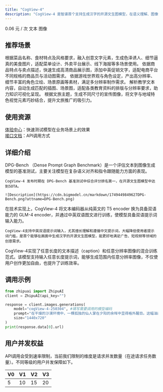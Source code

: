 ```yaml
---
title: "CogView-4"
description: "CogView-4 是智谱首个支持生成汉字的开源文生图模型，在语义理解、图像生成质量、中英文字生成能力等方面全面提升，支持任意长度的中英双语输入，能够生成在给定范围内的任意分辨率图像。"
---
```


<CardGroup cols={3}>
  <Card title="价格" icon="circle-dollar">
    0.06 元 / 次
  </Card>
  <Card title="输入模态" icon="arrow-down-right">
    文本
  </Card>
  <Card title="输出模态" icon="arrow-down-left">
    图像
  </Card>
</CardGroup>

## <Icon icon="stars" iconType="solid" color="#3890ff" size={28} />   推荐场景

<AccordionGroup>
  <Accordion title="餐饮美食宣传" icon="pot-food">
    根据菜品名称、食材特点及风格要求，融入创意文字元素，生成色泽诱人、细节逼真的美食图片，适配菜单设计、外卖平台展示、线下海报等多场景使用。
  </Accordion>
  <Accordion title="电商产品配图" icon="computer-classic">
    依据商品特点与卖点描述，快速生成高清商品展示图，添加中英促销文字，适配电商平台不同规格的商品页与活动图需求。
  </Accordion>
  <Accordion title="游戏素材创作" icon="gamepad-modern">
    依据游戏世界观与角色设定，产出高分辨率、细节丰富的角色立绘、场景原画等素材，满足多分辨率制作需求。
  </Accordion>
  <Accordion title="教育资料配图" icon="image-polaroid">
    解析教学文本内容，自动生成匹配的插图、场景图，适配各类教育资料的排版与分辨率要求，助力知识可视化呈现。
  </Accordion>
  <Accordion title="文旅宣传制作" icon="map-location-dot">
    根据文旅主题，生成不同尺寸的宣传图像，将文字与地域特色视觉元素巧妙结合，提升文旅推广的吸引力。
  </Accordion>
</AccordionGroup>

## <Icon icon="bars-sort" iconType="solid" color="#3890ff" size={28} />   使用资源

[体验中心](https://www.bigmodel.cn/trialcenter/modeltrial/multimodal?modelCode=cogview-4-250304)：快速测试模型在业务场景上的效果\
[接口文档](https://bigmodel.cn/dev/api/image-model/cogview)：API调用方式

## <Icon icon="arrow-down-from-line" iconType="solid" color="#3890ff" size={28} />   详细介绍

<Steps>
  <Step title="发布时模型性能达到 SOTA" titleSize="h3">
    DPG-Bench （Dense Prompt Graph Benchmark）是一个评估文本到图像生成模型的基准测试，主要关注模型在复杂语义对齐和指令跟随能力方面的表现。

    CogView-4 发布时期在 DPG-Bench 基准测试中综合评分排名第一，在开源文生图模型中达到SOTA。

    ![Description](https://cdn.bigmodel.cn/markdown/1749449849627DPG-Bench.png?attname=DPG-Bench.png)
  </Step>
  <Step title="更好的中文理解与生成" iconType="regular" stepNumber={2} titleSize="h3">
    在技术实现上，CogView-4 将文本编码器从纯英文的 T5 encoder 换为具备双语能力的 GLM-4 encoder，并通过中英双语图文进行训练，使模型具备双语提示词输入能力。

    CogView-4支持中英双语提示词输入，尤其擅长理解和遵循中文提示词，大幅降低使用者提示词门槛，是首个能够在画面中生成汉字的开源文生图模型，能更好地满足广告、短视频等领域的创意需求。
  </Step>
  <Step title="任意分辨率，任意长度提示词" iconType="regular" stepNumber={3} titleSize="h3">
    CogView-4实现了任意长度的文本描述（caption）和任意分辨率图像的混合训练范式。该模型支持输入任意长度提示词，能够生成范围内任意分辨率图像，不仅使用户创作更加自由，也提升了训练效率。
  </Step>
</Steps>

## <Icon icon="rectangle-code" iconType="solid" color="#3890ff" size={28} />   调用示例

```python
from zhipuai import ZhipuAI
client = ZhipuAI(api_key="")

response = client.images.generations(
    model="cogView-4-250304", #填写需要调用的模型编码
    prompt="在干燥的沙漠环境中，一棵孤独的仙人掌在夕阳的余晖中显得格外醒目。这幅油画捕捉了仙人掌坚韧的生命力和沙漠中的壮丽景色，色彩饱满且表现力强烈。",
    size="1440x720"
)
print(response.data[0].url)
```

## <Icon icon="square-user" iconType="solid" color="#3890ff" size={28} />   用户并发权益

API调用会受到速率限制，当前我们限制的维度是请求并发数量（在途请求任务数量）。不同等级的用户并发保障如下。

| V0 | V1 | V2 | V3 |
| --- | --- | --- | --- |
| 5  | 10 | 15 | 20 |